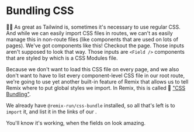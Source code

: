 # Bundling CSS

👨‍💼 As great as Tailwind is, sometimes it's necessary to use regular CSS. And
while we can easily import CSS files in routes, we can't as easily manage this
in non-route files (like components that are used on lots of pages). We've got
components like this! Checkout the <LinkToApp to="/login" /> page. Those inputs
aren't supposed to look that way. Those inputs are `<Field />` components that
are styled by <InlineFile file="app/utils/forms.module.css" /> which is a CSS
Modules file.

Because we don't want to load this CSS file on every page, and we also don't
want to have to list every component-level CSS file in our root route, we're
going to use yet another built-in feature of Remix that allows us to tell Remix
where to put global styles we import. In Remix, this is called 📜
["CSS Bundling"](https://remix.run/docs/en/1.14.3/guides/styling#md-css-bundling).

We already have `@remix-run/css-bundle` installed, so all that's left is to
`import` it, and list it in the links of our <InlineFile file="app/root.tsx" />.

You'll know it's working, when the fields on <LinkToApp to="/login" /> look
amazing.
